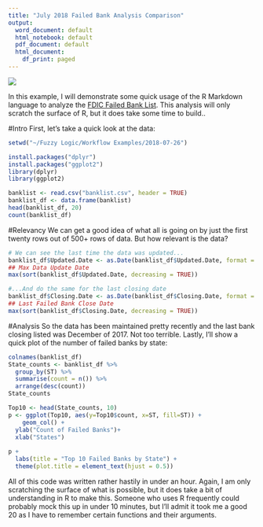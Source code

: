 ---
title: "July 2018 Failed Bank Analysis Comparison"
output:
  word_document: default
  html_notebook: default
  pdf_document: default
  html_document:
    df_print: paged
---

![](C:\Users\Andrew\Documents\Fuzzy Logic\Logo\Fuzzy_Logic01.jpg) 

In this example, I will demonstrate some quick usage of the R Markdown language to analyze the [FDIC Failed Bank List](https://catalog.data.gov/dataset/fdic-failed-bank-list). This analysis will only scratch the surface of R, but it does take some time to build.. 

#Intro
First, let's take a quick look at the data:

```{r, echo=FALSE}
setwd("~/Fuzzy Logic/Workflow Examples/2018-07-26")

```


```{r error=FALSE, message=FALSE, warning=FALSE, include=FALSE}
install.packages("dplyr")
install.packages("ggplot2")
library(dplyr)
library(ggplot2)
```

```{r}
banklist <- read.csv("banklist.csv", header = TRUE)
banklist_df <- data.frame(banklist)
head(banklist_df, 20)
count(banklist_df)
```

#Relevancy
We can get a good idea of what all is going on by just the first twenty rows out of 500+ rows of data. But how relevant is the data?

```{r, comment="##"}
# We can see the last time the data was updated...
banklist_df$Updated.Date <- as.Date(banklist_df$Updated.Date, format = "%d-%b-%y")
## Max Data Update Date
max(sort(banklist_df$Updated.Date, decreasing = TRUE))

#...And do the same for the last closing date
banklist_df$Closing.Date <- as.Date(banklist_df$Closing.Date, format = "%d-%b-%y")
## Last Failed Bank Close Date
max(sort(banklist_df$Closing.Date, decreasing = TRUE))
```

#Analysis
So the data has been maintained pretty recently and the last bank closing listed was December of 2017. Not too terrible. Lastly, I'll show a quick plot of the number of failed banks by state:

```{r, echo=FALSE}
colnames(banklist_df)
State_counts <- banklist_df %>%
  group_by(ST) %>%
  summarise(count = n()) %>%
  arrange(desc(count))
State_counts
```

```{r, echo=FALSE}
Top10 <- head(State_counts, 10)
p <- ggplot(Top10, aes(y=Top10$count, x=ST, fill=ST)) + 
    geom_col() +
  ylab("Count of Failed Banks")+
  xlab("States")
  
p + 
  labs(title = "Top 10 Failed Banks by State") + 
  theme(plot.title = element_text(hjust = 0.5))
```

All of this code was written rather hastily in under an hour. Again, I am only scratching the surface of what is possible, but it does take a bit of understanding in R to make this. Someone who uses R frequently could probably mock this up in under 10 minutes, but I'll admit it took me a good 20 as I have to remember certain functions and their arguments.
